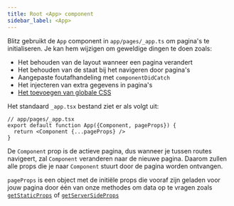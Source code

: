 ```yaml
---
title: Root <App> component
sidebar_label: <App>
---
```


Blitz gebruikt de `App` component in `app/pages/_app.ts` om pagina's te initialiseren. Je kan hem wijzigen om geweldige dingen te doen zoals:

- Het behouden van de layout wanneer een pagina verandert
- Het behouden van de staat bij het navigeren door pagina's
- Aangepaste foutafhandeling met `componentDidCatch`
- Het injecteren van extra gegevens in pagina's 
- [Het toevoegen van globale CSS](./css)

Het standaard `_app.tsx` bestand ziet er als volgt uit:

```tsx
// app/pages/_app.tsx
export default function App({Component, pageProps}) {
  return <Component {...pageProps} />
}
```

De `Component` prop is de actieve pagina, dus wanneer je tussen routes navigeert, zal `Component` veranderen naar de nieuwe pagina. 
Daarom zullen alle props die je naar `Component` stuurt door de pagina worden ontvangen.

`pageProps` is een object met de initiële props die vooraf zijn geladen voor jouw pagina door één van onze methodes om data op te vragen zoals [`getStaticProps`](./get-static-props) of [`getServerSideProps`](./get-server-side-props)
